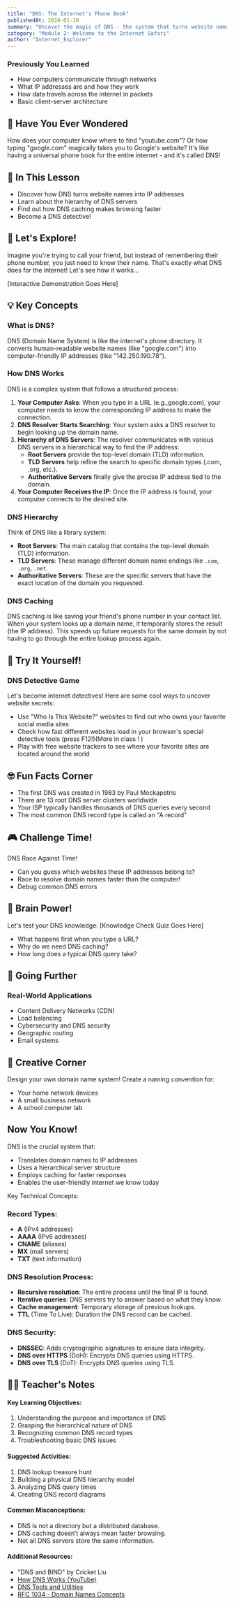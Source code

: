 ```yaml
---
title: "DNS: The Internet's Phone Book"
publishedAt: 2024-01-10
summary: "Uncover the magic of DNS - the system that turns website names into IP addresses. Explore the hierarchy of DNS servers, learn about caching, and become a DNS detective!"
category: "Module 2: Welcome to the Internet Safari"
author: "Internet_Explorer"
---
```


### Previously You Learned

- How computers communicate through networks
- What IP addresses are and how they work
- How data travels across the internet in packets
- Basic client-server architecture

## 🤔 Have You Ever Wondered

How does your computer know where to find "youtube.com"? Or how typing "google.com" magically takes you to Google's website? It's like having a universal phone book for the entire internet - and it's called DNS!

## 🎯 In This Lesson

- Discover how DNS turns website names into IP addresses
- Learn about the hierarchy of DNS servers
- Find out how DNS caching makes browsing faster
- Become a DNS detective!

## 🧪 Let's Explore!

Imagine you're trying to call your friend, but instead of remembering their phone number, you just need to know their name. That's exactly what DNS does for the internet! Let's see how it works...

[Interactive Demonstration Goes Here]

## 💡 Key Concepts

### What is DNS?

DNS (Domain Name System) is like the internet's phone directory. It converts human-readable website names (like "google.com") into computer-friendly IP addresses (like "142.250.190.78").

### How DNS Works

DNS is a complex system that follows a structured process:

1. **Your Computer Asks**: When you type in a URL (e.g.,google.com), your computer needs to know the corresponding IP address to make the connection.
2. **DNS Resolver Starts Searching**: Your system asks a DNS resolver to begin looking up the domain name.
3. **Hierarchy of DNS Servers**: The resolver communicates with various DNS servers in a hierarchical way to find the IP address:
   - **Root Servers** provide the top-level domain (TLD) information.
   - **TLD Servers** help refine the search to specific domain types (.com, .org, etc.).
   - **Authoritative Servers** finally give the precise IP address tied to the domain.
4. **Your Computer Receives the IP**: Once the IP address is found, your computer connects to the desired site.

### DNS Hierarchy

Think of DNS like a library system:

- **Root Servers**: The main catalog that contains the top-level domain (TLD) information.
- **TLD Servers**: These manage different domain name endings like `.com`, `.org`, `.net`.
- **Authoritative Servers**: These are the specific servers that have the exact location of the domain you requested.

### DNS Caching

DNS caching is like saving your friend's phone number in your contact list. When your system looks up a domain name, it temporarily stores the result (the IP address). This speeds up future requests for the same domain by not having to go through the entire lookup process again.

## 🏃 Try It Yourself!

### DNS Detective Game

Let's become internet detectives! Here are some cool ways to uncover website secrets:

- Use "Who Is This Website?" websites to find out who owns your favorite social media sites
- Check how fast different websites load in your browser's special detective tools (press F12!)(More in class ! )
- Play with free website trackers to see where your favorite sites are located around the world

<DNSDetective />

## 🤓 Fun Facts Corner

- The first DNS was created in 1983 by Paul Mockapetris
- There are 13 root DNS server clusters worldwide
- Your ISP typically handles thousands of DNS queries every second
- The most common DNS record type is called an "A record"

## 🎮 Challenge Time!

DNS Race Against Time!

- Can you guess which websites these IP addresses belong to?
- Race to resolve domain names faster than the computer!
- Debug common DNS errors
  <DNSExplorer />

## 📝 Brain Power!

Let's test your DNS knowledge:
[Knowledge Check Quiz Goes Here]

- What happens first when you type a URL?
- Why do we need DNS caching?
- How long does a typical DNS query take?

## 🌈 Going Further

### Real-World Applications

- Content Delivery Networks (CDN)
- Load balancing
- Cybersecurity and DNS security
- Geographic routing
- Email systems

## 🎨 Creative Corner

Design your own domain name system! Create a naming convention for:

- Your home network devices
- A small business network
- A school computer lab

<DNSPlayground />

## Now You Know!

DNS is the crucial system that:

- Translates domain names to IP addresses
- Uses a hierarchical server structure
- Employs caching for faster responses
- Enables the user-friendly internet we know today

Key Technical Concepts:

### Record Types:

- **A** (IPv4 addresses)
- **AAAA** (IPv6 addresses)
- **CNAME** (aliases)
- **MX** (mail servers)
- **TXT** (text information)

### DNS Resolution Process:

- **Recursive resolution**: The entire process until the final IP is found.
- **Iterative queries**: DNS servers try to answer based on what they know.
- **Cache management**: Temporary storage of previous lookups.
- **TTL** (Time To Live): Duration the DNS record can be cached.

### DNS Security:

- **DNSSEC**: Adds cryptographic signatures to ensure data integrity.
- **DNS over HTTPS** (DoH): Encrypts DNS queries using HTTPS.
- **DNS over TLS** (DoT): Encrypts DNS queries using TLS.

## 👩‍🏫 Teacher's Notes

#### Key Learning Objectives:

1. Understanding the purpose and importance of DNS
2. Grasping the hierarchical nature of DNS
3. Recognizing common DNS record types
4. Troubleshooting basic DNS issues

#### Suggested Activities:

1. DNS lookup treasure hunt
2. Building a physical DNS hierarchy model
3. Analyzing DNS query times
4. Creating DNS record diagrams

#### Common Misconceptions:

- DNS is not a directory but a distributed database.
- DNS caching doesn’t always mean faster browsing.
- Not all DNS servers store the same information.

#### Additional Resources:

- "DNS and BIND" by Cricket Liu
- [How DNS Works (YouTube)](https://www.youtube.com/watch?v=72snZctFFtA)
- [DNS Tools and Utilities](https://www.dnsstuff.com/)
- [RFC 1034 - Domain Names Concepts](https://tools.ietf.org/html/rfc1034)
